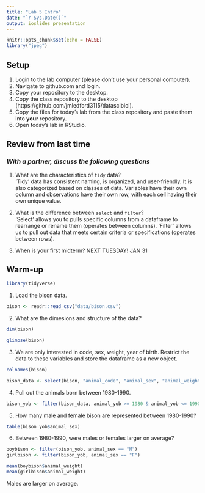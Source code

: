 ```yaml
---
title: "Lab 5 Intro"
date: "`r Sys.Date()`"
output: ioslides_presentation
---
```


```r
knitr::opts_chunk$set(echo = FALSE)
library("jpeg")
```

## Setup
1. Login to the lab computer (please don't use your personal computer).  
2. Navigate to github.com and login.   
2. Copy your repository to the desktop.   
5. Copy the class repository to the desktop (https://github.com/jmledford3115/datascibiol).  
6. Copy the files for today's lab from the class repository and paste them into **your** repository.  
7. Open today's lab in RStudio.  

## Review from last time
### *With a partner, discuss the following questions*
1. What are the characteristics of `tidy` data?  
'Tidy' data has consistent naming, is organized, and user-friendly. It is also categorized based on classes of data. Variables have their own column and observations have their own row, with each cell having their own unique value. 

2. What is the difference between `select` and `filter`?  
'Select' allows you to pulls specific columns from a dataframe to rearrange or rename them (operates between columns). 'Filter' allows us to pull out data that meets certain criteria or specifications (operates between rows).

3. When is your first midterm? 
NEXT TUESDAY! JAN 31

## Warm-up
```r
library(tidyverse)
```

1. Load the bison data.
```r
bison <- readr::read_csv("data/bison.csv")
```

2. What are the dimesions and structure of the data?
```r
dim(bison)
```
```r
glimpse(bison)
```

3. We are only interested in code, sex, weight, year of birth. Restrict the data to these variables and store the dataframe as a new object.
```r
colnames(bison)
```
```r
bison_data <- select(bison, "animal_code", "animal_sex", "animal_weight", "animal_yob")
```

4. Pull out the animals born between 1980-1990.
```r
bison_yob <- filter(bison_data, animal_yob >= 1980 & animal_yob <= 1990)
```

5. How many male and female bison are represented between 1980-1990?
```r
table(bison_yob$animal_sex)
```

6. Between 1980-1990, were males or females larger on average?
```r
boybison <- filter(bison_yob, animal_sex == "M")
girlbison <- filter(bison_yob, animal_sex == "F")
```
```r
mean(boybison$animal_weight)
mean(girlbison$animal_weight)
```
Males are larger on average. 

